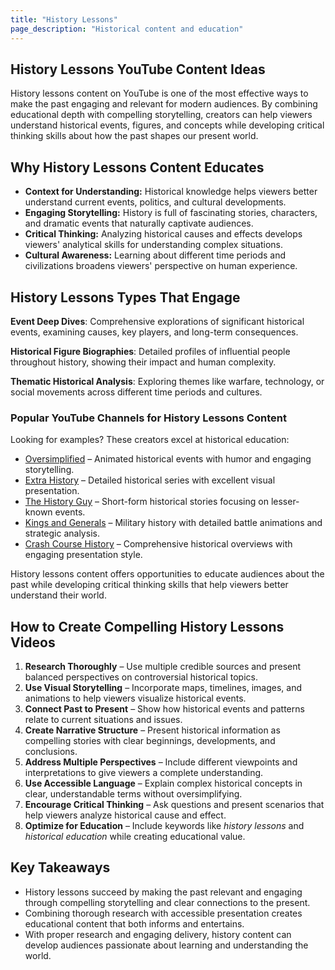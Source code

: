 ```yaml
---
title: "History Lessons"
page_description: "Historical content and education"
---
```


## History Lessons YouTube Content Ideas

History lessons content on YouTube is one of the most effective ways to make the past engaging and relevant for modern audiences. By combining educational depth with compelling storytelling, creators can help viewers understand historical events, figures, and concepts while developing critical thinking skills about how the past shapes our present world.

## Why History Lessons Content Educates

- **Context for Understanding:** Historical knowledge helps viewers better understand current events, politics, and cultural developments.  
- **Engaging Storytelling:** History is full of fascinating stories, characters, and dramatic events that naturally captivate audiences.  
- **Critical Thinking:** Analyzing historical causes and effects develops viewers' analytical skills for understanding complex situations.  
- **Cultural Awareness:** Learning about different time periods and civilizations broadens viewers' perspective on human experience.  

## History Lessons Types That Engage

**Event Deep Dives**: Comprehensive explorations of significant historical events, examining causes, key players, and long-term consequences.

**Historical Figure Biographies**: Detailed profiles of influential people throughout history, showing their impact and human complexity.

**Thematic Historical Analysis**: Exploring themes like warfare, technology, or social movements across different time periods and cultures.

### Popular YouTube Channels for History Lessons Content

Looking for examples? These creators excel at historical education:  
- [Oversimplified](https://www.youtube.com/@OverSimplified) – Animated historical events with humor and engaging storytelling.  
- [Extra History](https://www.youtube.com/@extrahistory) – Detailed historical series with excellent visual presentation.  
- [The History Guy](https://www.youtube.com/@TheHistoryGuyChannel) – Short-form historical stories focusing on lesser-known events.  
- [Kings and Generals](https://www.youtube.com/@KingsandGenerals) – Military history with detailed battle animations and strategic analysis.  
- [Crash Course History](https://www.youtube.com/@crashcourse) – Comprehensive historical overviews with engaging presentation style.  

History lessons content offers opportunities to educate audiences about the past while developing critical thinking skills that help viewers better understand their world.

## How to Create Compelling History Lessons Videos

1. **Research Thoroughly** – Use multiple credible sources and present balanced perspectives on controversial historical topics.  
2. **Use Visual Storytelling** – Incorporate maps, timelines, images, and animations to help viewers visualize historical events.  
3. **Connect Past to Present** – Show how historical events and patterns relate to current situations and issues.  
4. **Create Narrative Structure** – Present historical information as compelling stories with clear beginnings, developments, and conclusions.  
5. **Address Multiple Perspectives** – Include different viewpoints and interpretations to give viewers a complete understanding.  
6. **Use Accessible Language** – Explain complex historical concepts in clear, understandable terms without oversimplifying.  
7. **Encourage Critical Thinking** – Ask questions and present scenarios that help viewers analyze historical cause and effect.  
8. **Optimize for Education** – Include keywords like *history lessons* and *historical education* while creating educational value.  

## Key Takeaways

- History lessons succeed by making the past relevant and engaging through compelling storytelling and clear connections to the present.  
- Combining thorough research with accessible presentation creates educational content that both informs and entertains.  
- With proper research and engaging delivery, history content can develop audiences passionate about learning and understanding the world.